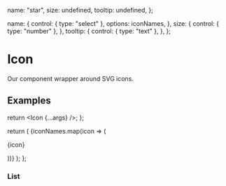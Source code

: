 
  name: "star",
  size: undefined,
  tooltip: undefined,
};

  name: {
    control: { type: "select" },
    options: iconNames,
  },
  size: {
    control: { type: "number" },
  },
  tooltip: {
    control: { type: "text" },
  },
};

<Meta of={IconStories} />

# Icon

Our component wrapper around SVG icons.

## Examples

  return <Icon {...args} />;
};

  return (
    <Box>
      {iconNames.map(icon => (
        <Box key={icon} display="inline-block" w="100px" m="20px" ta="center">
          <p>{icon}</p>
          <Icon name={icon} />
        </Box>
      ))}
    </Box>
  );
};


<Canvas>
  <Story of={IconStories.Default_} />
</Canvas>

### List


<Canvas>
  <Story of={IconStories.List_} />
</Canvas>
